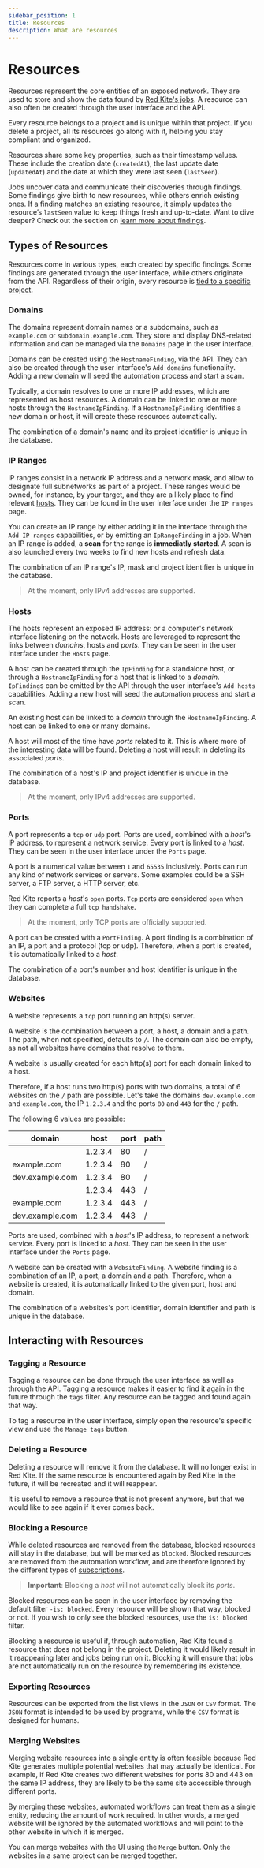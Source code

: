 ```yaml
---
sidebar_position: 1
title: Resources
description: What are resources
---
```



# Resources

Resources represent the core entities of an exposed network. They are used to store and show the data found by
[Red Kite's jobs](../concepts/jobs). A resource can also often be created through the user interface and the API.

Every resource belongs to a project and is unique within that project. If you delete a project, all its resources go along with it, helping
you stay compliant and organized.

Resources share some key properties, such as their timestamp values. These include the creation date (`createdAt`), the last update date
(`updatedAt`) and the date at which they were last seen (`lastSeen`).

Jobs uncover data and communicate their discoveries through findings. Some findings give birth to new resources, while others enrich
existing ones. If a finding matches an existing resource, it simply updates the resource’s `lastSeen` value to keep things fresh and
up-to-date. Want to dive deeper? Check out the section on [learn more about findings](../concepts/findings).

## Types of Resources

Resources come in various types, each created by specific findings. Some findings are generated through the user interface, while others
originate from the API. Regardless of their origin, every resource is [tied to a specific project](./project.md).

### Domains

The domains represent domain names or a subdomains, such as `example.com` or `subdomain.example.com`. They store and display DNS-related
information and can be managed via the `Domains` page in the user interface.

Domains can be created using the `HostnameFinding`, via the API. They can also be created through the user interface's `Add domains`
functionality. Adding a new domain will seed the automation process and start a scan.

Typically, a domain resolves to one or more IP addresses, which are represented as host resources. A domain can be linked to one or more
hosts through the `HostnameIpFinding`. If a `HostnameIpFinding` identifies a new domain or host, it will create these resources
automatically.

The combination of a domain's name and its project identifier is unique in the database.


### IP Ranges

IP ranges consist in a network IP address and a network mask, and allow to designate full subnetworks as part of a project. These ranges would be owned, for instance, by your target, and they are a likely place to find relevant [hosts](#hosts). They can be found in the user interface under the `IP ranges` page.

You can create an IP range by either adding it in the interface through the `Add IP ranges` capabilities, or by emitting an `IpRangeFinding` in a job. When an IP range is added, a **scan** for the range is **immediatly started**. A scan is also launched every two weeks to find new hosts and refresh data.

The combination of an IP range's IP, mask and project identifier is unique in the database.

> At the moment, only IPv4 addresses are supported.

### Hosts

The hosts represent an exposed IP address: or a computer's network interface listening on the network. Hosts are leveraged to represent the
links between _domains_, hosts and _ports_. They can be seen in the user interface under the `Hosts` page.

A host can be created through the `IpFinding` for a standalone host, or through a `HostnameIpFinding` for a host that is linked to a
_domain_. `IpFinding`s can be emitted by the API through the user interface's `Add hosts` capabilities. Adding a new host will seed the automation process and start a scan.

An existing host can be linked to a _domain_ through the `HostnameIpFinding`. A host can be linked to one or many domains.

A host will most of the time have _ports_ related to it. This is where more of the interesting data will be found. Deleting a host will
result in deleting its associated _ports_.

The combination of a host's IP and project identifier is unique in the database.

> At the moment, only IPv4 addresses are supported.

### Ports

A port represents a `tcp` or `udp` port. Ports are used, combined with a _host_'s IP address, to represent a network service. Every port is
linked to a _host_. They can be seen in the user interface under the `Ports` page.

A port is a numerical value between `1` and `65535` inclusively. Ports can run any kind of network services or servers. Some examples could
be a SSH server, a FTP server, a HTTP server, etc.

Red Kite reports a _host_'s `open` ports. `Tcp` ports are considered `open` when they can complete a full `tcp handshake`.

> At the moment, only TCP ports are officially supported.

A port can be created with a `PortFinding`. A port finding is a combination of an IP, a port and a protocol (tcp or udp). Therefore, when a
port is created, it is automatically linked to a _host_.

The combination of a port's number and host identifier is unique in the database.

### Websites

A website represents a `tcp` port running an http(s) server.

A website is the combination between a port, a host, a domain and a path. The path, when not specified, defaults to `/`. The domain can also
be empty, as not all websites have domains that resolve to them.

A website is usually created for each http(s) port for each domain linked to a host.

Therefore, if a host runs two http(s) ports with two domains, a total of 6 websites on the `/` path are possible. Let's take the domains
`dev.example.com` and `example.com`, the IP `1.2.3.4` and the ports `80` and `443` for the `/` path.

The following 6 values are possible:

| domain          | host    | port | path |
| --------------- | ------- | ---- | ---- |
|                 | 1.2.3.4 | 80   | /    |
| example.com     | 1.2.3.4 | 80   | /    |
| dev.example.com | 1.2.3.4 | 80   | /    |
|                 | 1.2.3.4 | 443  | /    |
| example.com     | 1.2.3.4 | 443  | /    |
| dev.example.com | 1.2.3.4 | 443  | /    |

Ports are used, combined with a _host_'s IP address, to represent a network service. Every port is linked to a _host_. They can be seen in
the user interface under the `Ports` page.

A website can be created with a `WebsiteFinding`. A website finding is a combination of an IP, a port, a domain and a path. Therefore, when
a website is created, it is automatically linked to the given port, host and domain.

The combination of a websites's port identifier, domain identifier and path is unique in the database.

## Interacting with Resources

### Tagging a Resource

Tagging a resource can be done through the user interface as well as through the API. Tagging a resource makes it easier to find it again in
the future through the `tags` filter. Any resource can be tagged and found again that way.

To tag a resource in the user interface, simply open the resource's specific view and use the `Manage tags` button.

### Deleting a Resource

Deleting a resource will remove it from the database. It will no longer exist in Red Kite. If the same resource is encountered again by Red
Kite in the future, it will be recreated and it will reappear.

It is useful to remove a resource that is not present anymore, but that we would like to see again if it ever comes back.

### Blocking a Resource

While deleted resources are removed from the database, blocked resources will stay in the database, but will be marked as `blocked`. Blocked
resources are removed from the automation workflow, and are therefore ignored by the different types of
[subscriptions](../concepts/subscriptions).

> **Important**: Blocking a _host_ will not automatically block its _ports_.

Blocked resources can be seen in the user interface by removing the default filter `-is: blocked`. Every resource will be shown that way,
blocked or not. If you wish to only see the blocked resources, use the `is: blocked` filter.

Blocking a resource is useful if, through automation, Red Kite found a resource that does not belong in the project. Deleting it would
likely result in it reappearing later and jobs being run on it. Blocking it will ensure that jobs are not automatically run on the resource
by remembering its existence.

### Exporting Resources

<EnterpriseNotice />

Resources can be exported from the list views in the `JSON` or `CSV` format. The `JSON` format is intended to be used by programs, while the `CSV` format is designed for humans.

### Merging Websites

Merging website resources into a single entity is often feasible because Red Kite generates multiple potential websites that may actually be
identical. For example, if Red Kite creates two different websites for ports 80 and 443 on the same IP address, they are likely to be the
same site accessible through different ports.

By merging these websites, automated workflows can treat them as a single entity, reducing the amount of work required. In other words, a
merged website will be ignored by the automated workflows and will point to the other website in which it is merged.

You can merge websites with the UI using the `Merge` button. Only the websites in a same project can be merged together.

